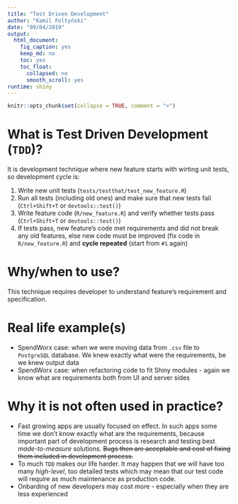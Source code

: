```yaml
---
title: "Test Driven Development"
author: "Kamil Foltyński"
date: "09/04/2019"
output:
  html_document:
    fig_caption: yes
    keep_md: no
    toc: yes
    toc_float:
      collapsed: no
      smooth_scroll: yes
runtime: shiny
---
```


```r
knitr::opts_chunk$set(collapse = TRUE, comment = ">")
```

# What is Test Driven Development (`TDD`)?

It is development technique where new feature starts with wirting unit tests, so development cycle is:

1. Write new unit tests (`tests/testthat/test_new_feature.R`)
2. Run all tests (including old ones) and make sure that new tests fail (`Ctrl+Shift+T` or `devtools::test()`)
3. Write feature code (`R/new_feature.R`) and verify whether tests pass (`Ctrl+Shift+T` or `devtools::test()`)
4. If tests pass, new feature's code met requirements and did not break any old features,
else new code must be improved (fix code in `R/new_feature.R`) and **cycle repeated** (start from `#1` again)

# Why/when to use?

This technique requires developer to understand feature's requirement and specification.

# Real life example(s)

* SpendWorx case: when we were moving data from `.csv` file to `PostgreSQL` database. 
We knew exactly what were the requirements, be we knew output data
* SpendWorx case: when refactoring code to fit Shiny modules - again we know what are requirements 
both from UI and server sides

# Why it is not often used in practice?

* Fast growing apps are usually focused on effect. In such apps some time we don't know exactly what are the requirements,
because important part of development process is research and testing best _made-to-measure_ solutions. 
~~Bugs then are acceptable and cost of fixing them included in development process.~~
* To much `TDD` makes our life harder. It may happen that we will have too many _high-level_, too detailed tests which
may mean that our test code will require as much maintenance as production code.
* Onbarding of new developers may cost more - especially when they are less experienced


